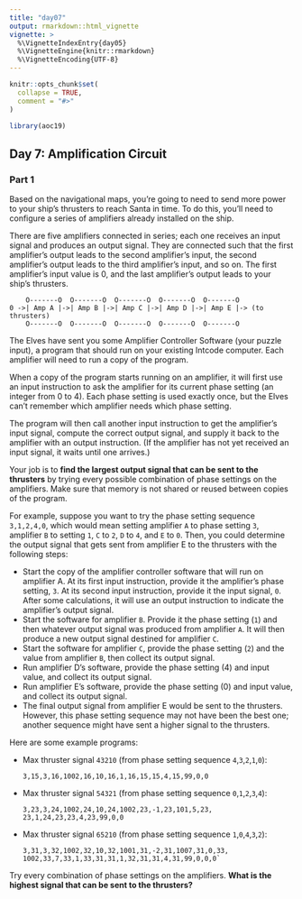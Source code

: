 ```yaml
---
title: "day07"
output: rmarkdown::html_vignette
vignette: >
  %\VignetteIndexEntry{day05}
  %\VignetteEngine{knitr::rmarkdown}
  %\VignetteEncoding{UTF-8}
---
```


```r
knitr::opts_chunk$set(
  collapse = TRUE,
  comment = "#>"
)
```

```r
library(aoc19)
```

## Day 7: Amplification Circuit

### Part 1

Based on the navigational maps, you're going to need to send more power to your ship's thrusters to reach Santa in time. To do this, you'll need to configure a series of amplifiers already installed on the ship.

There are five amplifiers connected in series; each one receives an input signal and produces an output signal. They are connected such that the first amplifier's output leads to the second amplifier's input, the second amplifier's output leads to the third amplifier's input, and so on. The first amplifier's input value is 0, and the last amplifier's output leads to your ship's thrusters.

```text
    O-------O  O-------O  O-------O  O-------O  O-------O
0 ->| Amp A |->| Amp B |->| Amp C |->| Amp D |->| Amp E |-> (to thrusters)
    O-------O  O-------O  O-------O  O-------O  O-------O
```

The Elves have sent you some Amplifier Controller Software (your puzzle input), a program that should run on your existing Intcode computer. Each amplifier will need to run a copy of the program.

When a copy of the program starts running on an amplifier, it will first use an input instruction to ask the amplifier for its current phase setting (an integer from 0 to 4). Each phase setting is used exactly once, but the Elves can't remember which amplifier needs which phase setting.

The program will then call another input instruction to get the amplifier's input signal, compute the correct output signal, and supply it back to the amplifier with an output instruction. (If the amplifier has not yet received an input signal, it waits until one arrives.)

Your job is to **find the largest output signal that can be sent to the thrusters** by trying every possible combination of phase settings on the amplifiers. Make sure that memory is not shared or reused between copies of the program.

For example, suppose you want to try the phase setting sequence `3,1,2,4,0`, which would mean setting amplifier `A` to phase setting `3`, amplifier `B` to setting `1`, `C` to `2`, `D` to `4`, and `E` to `0`. Then, you could determine the output signal that gets sent from amplifier E to the thrusters with the following steps:

- Start the copy of the amplifier controller software that will run on amplifier A. At its first input instruction, provide it the amplifier's phase setting, `3`. At its second input instruction, provide it the input signal, `0`. After some calculations, it will use an output instruction to indicate the amplifier's output signal.
- Start the software for amplifier `B`. Provide it the phase setting (`1`) and then whatever output signal was produced from amplifier `A`. It will then produce a new output signal destined for amplifier `C`.
- Start the software for amplifier `C`, provide the phase setting (`2`) and the value from amplifier `B`, then collect its output signal.
- Run amplifier D's software, provide the phase setting (4) and input value, and collect its output signal.
- Run amplifier E's software, provide the phase setting (0) and input value, and collect its output signal.
- The final output signal from amplifier E would be sent to the thrusters. However, this phase setting sequence may not have been the best one; another sequence might have sent a higher signal to the thrusters.

Here are some example programs:

- Max thruster signal `43210` (from phase setting sequence `4`,`3`,`2`,`1`,`0`):

  `3,15,3,16,1002,16,10,16,1,16,15,15,4,15,99,0,0`

- Max thruster signal `54321` (from phase setting sequence `0`,`1`,`2`,`3`,`4`):

  ```text
  3,23,3,24,1002,24,10,24,1002,23,-1,23,101,5,23,
  23,1,24,23,23,4,23,99,0,0
  ```

- Max thruster signal `65210` (from phase setting sequence `1`,`0`,`4`,`3`,`2`):

  ```text
  3,31,3,32,1002,32,10,32,1001,31,-2,31,1007,31,0,33,
  1002,33,7,33,1,33,31,31,1,32,31,31,4,31,99,0,0,0`
  ```

Try every combination of phase settings on the amplifiers. **What is the highest signal that can be sent to the thrusters?**